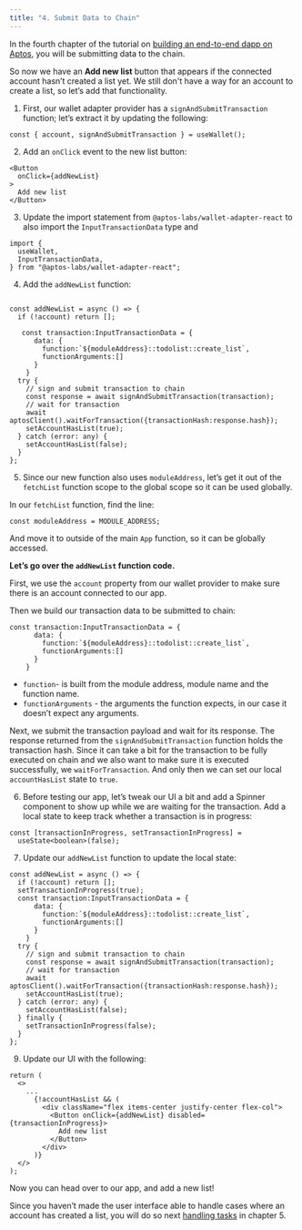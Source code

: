 ```yaml
---
title: "4. Submit Data to Chain"
---
```


In the fourth chapter of the tutorial on [building an end-to-end dapp on Aptos](../../../../build/guides/build-e2e-dapp), you will be submitting data to the chain.

So now we have an **Add new list** button that appears if the connected account hasn’t created a list yet. We still don't have a way for an account to create a list, so let’s add that functionality.

1. First, our wallet adapter provider has a `signAndSubmitTransaction` function; let’s extract it by updating the following:

```tsx filename="App.tsx"
const { account, signAndSubmitTransaction } = useWallet();
```

2. Add an `onClick` event to the new list button:

```tsx filename="App.tsx"
<Button
  onClick={addNewList}
>
  Add new list
</Button>
```

3. Update the import statement from `@aptos-labs/wallet-adapter-react` to also import the `InputTransactionData` type and

```tsx filename="App.tsx"
import {
  useWallet,
  InputTransactionData,
} from "@aptos-labs/wallet-adapter-react";
```

4. Add the `addNewList` function:

```tsx filename="App.tsx"

const addNewList = async () => {
  if (!account) return [];

   const transaction:InputTransactionData = {
      data: {
        function:`${moduleAddress}::todolist::create_list`,
        functionArguments:[]
      }
    }
  try {
    // sign and submit transaction to chain
    const response = await signAndSubmitTransaction(transaction);
    // wait for transaction
    await aptosClient().waitForTransaction({transactionHash:response.hash});
    setAccountHasList(true);
  } catch (error: any) {
    setAccountHasList(false);
  }
};
```

5. Since our new function also uses `moduleAddress`, let’s get it out of the `fetchList` function scope to the global scope so it can be used globally.

In our `fetchList` function, find the line:

```tsx filename="App.tsx"
const moduleAddress = MODULE_ADDRESS;
```

And move it to outside of the main `App` function, so it can be globally accessed.

**Let’s go over the `addNewList` function code.**

First, we use the `account` property from our wallet provider to make sure there is an account connected to our app.

Then we build our transaction data to be submitted to chain:

```tsx filename="App.tsx"
const transaction:InputTransactionData = {
      data: {
        function:`${moduleAddress}::todolist::create_list`,
        functionArguments:[]
      }
    }
```

- `function`- is built from the module address, module name and the function name.
- `functionArguments` - the arguments the function expects, in our case it doesn’t expect any arguments.

Next, we submit the transaction payload and wait for its response. The response returned from the `signAndSubmitTransaction` function holds the transaction hash. Since it can take a bit for the transaction to be fully executed on chain and we also want to make sure it is executed successfully, we `waitForTransaction`. And only then we can set our local `accountHasList` state to `true`.

6. Before testing our app, let’s tweak our UI a bit and add a Spinner component to show up while we are waiting for the transaction.
   Add a local state to keep track whether a transaction is in progress:

```tsx filename="App.tsx"
const [transactionInProgress, setTransactionInProgress] =
  useState<boolean>(false);
```

7. Update our `addNewList` function to update the local state:

```tsx filename="App.tsx"
const addNewList = async () => {
  if (!account) return [];
  setTransactionInProgress(true);
  const transaction:InputTransactionData = {
      data: {
        function:`${moduleAddress}::todolist::create_list`,
        functionArguments:[]
      }
    }
  try {
    // sign and submit transaction to chain
    const response = await signAndSubmitTransaction(transaction);
    // wait for transaction
    await aptosClient().waitForTransaction({transactionHash:response.hash});
    setAccountHasList(true);
  } catch (error: any) {
    setAccountHasList(false);
  } finally {
    setTransactionInProgress(false);
  }
};
```

9. Update our UI with the following:

```tsx filename="App.tsx"
return (
  <>
    ...
      {!accountHasList && (
        <div className="flex items-center justify-center flex-col">
          <Button onClick={addNewList} disabled={transactionInProgress}>
            Add new list
          </Button>
        </div>
      )}
  </>
);
```

Now you can head over to our app, and add a new list!

Since you haven’t made the user interface able to handle cases where an account has created a list, you will do so next [handling tasks](../../../../build/guides/build-e2e-dapp/5-handle-tasks) in chapter 5.
